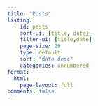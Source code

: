 ```yaml
---
title: "Posts"
listing: 
  - id: posts
    sort-ui: [title, date]
    filter-ui: [title,date]
    page-size: 20
    type: default
    sort: "date desc"
    categories: unnumbered
format: 
  html: 
    page-layout: full
comments: false
---
```


::: {#posts}
:::

